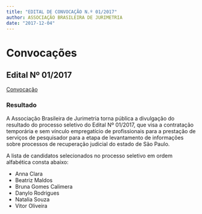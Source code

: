 ```yaml
---
title: "EDITAL DE CONVOCAÇÃO N.º 01/2017"
author: ASSOCIAÇÃO BRASILEIRA DE JURIMETRIA
date: "2017-12-04"
---
```


# Convocações

## Edital Nº 01/2017

[Convocação](http://abj.org.br/edital_01_2018.pdf)

### Resultado

A Associação Brasileira de Jurimetria torna pública a divulgação do resultado do processo seletivo do Edital Nº 01/2017, que visa a contratação temporária e sem vínculo empregatício de profissionais para a prestação de serviços de pesquisador para a etapa de levantamento de informações sobre processos de recuperação judicial do estado de São Paulo. 

A lista de candidatos selecionados no processo seletivo em ordem alfabética consta abaixo:

- Anna Clara
- Beatriz Maldos
- Bruna Gomes Calimera
- Danylo Rodrigues
- Natalia Souza
- Vitor Oliveira